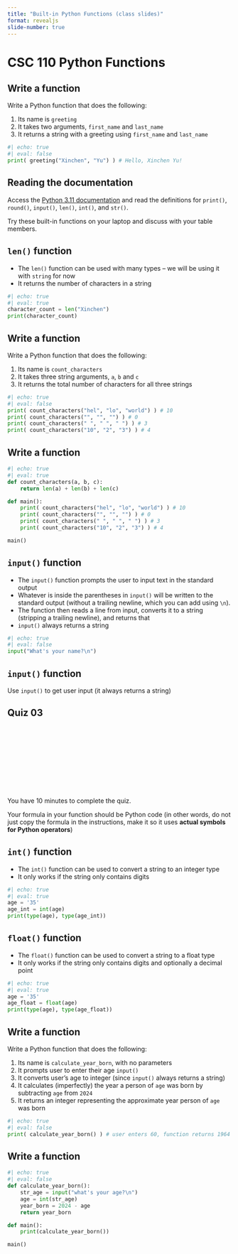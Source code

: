```yaml
---
title: "Built-in Python Functions (class slides)"
format: revealjs
slide-number: true
---
```


# CSC 110 Python Functions

## Write a function

Write a Python function that does the following:

1.  Its name is `greeting`
2.  It takes two arguments, `first_name` and `last_name`
3.  It returns a string with a greeting using `first_name` and `last_name`

```python
#| echo: true
#| eval: false
print( greeting("Xinchen", "Yu") ) # Hello, Xinchen Yu!
```


## Reading the documentation

Access the [Python 3.11 documentation](https://docs.python.org/3.11/library/functions.html#built-in-functions) and read the definitions for `print()`, `round()`, `input()`, `len()`, `int()`, and `str()`.

Try these built-in functions on your laptop and discuss with your table members.
 
## `len()` function

-   The `len()` function can be used with many types -- we will be using it with `string` for now
-   It returns the number of characters in a string

```python
#| echo: true
#| eval: true
character_count = len("Xinchen")
print(character_count)
```

## Write a function

Write a Python function that does the following:

1.  Its name is `count_characters`
2.  It takes three string arguments, `a`, `b` and `c`
3.  It returns the total number of characters for all three strings


```python
#| echo: true
#| eval: false
print( count_characters("hel", "lo", "world") ) # 10
print( count_characters("", "", "") ) # 0
print( count_characters(" ", " ", " ") ) # 3
print( count_characters("10", "2", "3") ) # 4
```

## Write a function
```python
#| echo: true
#| eval: true
def count_characters(a, b, c):
    return len(a) + len(b) + len(c)

def main():
    print( count_characters("hel", "lo", "world") ) # 10
    print( count_characters("", "", "") ) # 0
    print( count_characters(" ", " ", " ") ) # 3
    print( count_characters("10", "2", "3") ) # 4

main()
```

## `input()` function

-   The `input()` function prompts the user to input text in the standard output
-   Whatever is inside the parentheses in `input()` will be written to the standard output (without a trailing newline, which you can add using `\n`).
-   The function then reads a line from input, converts it to a string (stripping a trailing newline), and returns that
-   `input()` always returns a string

```python
#| echo: true
#| eval: false
input("What's your name?\n")
```


## `input()` function

Use `input()` to get user input (it always returns a string)


## Quiz 03

<center>
<div class="cleanslate w24tz-current-time w24tz-large" style="display: inline-block !important; visibility: hidden !important; min-width:300px !important; min-height:145px !important;"><a href="//24timezones.com/Tucson/time" style="text-decoration: none" class="clock24" id="tz24-1695057604-c1393-eyJob3VydHlwZSI6IjEyIiwic2hvd2RhdGUiOiIwIiwic2hvd3NlY29uZHMiOiIwIiwiY29udGFpbmVyX2lkIjoiY2xvY2tfYmxvY2tfY2I2NTA4ODZjNDg0OWVlIiwidHlwZSI6ImRiIiwibGFuZyI6ImVuIn0=" title="World Time :: Tucson" target="_blank" rel="nofollow"></a>current time<div id="clock_block_cb650886c4849ee"></div></div>
<script type="text/javascript" src="//w.24timezones.com/l.js" async></script>
</center>

You have 10 minutes to complete the quiz.

Your formula in your function should be Python code (in other words, do not just copy the formula in the instructions, make it so it uses **actual symbols for Python operators**)


## `int()` function

-   The `int()` function can be used to convert a string to an integer type
-   It only works if the string only contains digits

```python
#| echo: true
#| eval: true
age = '35'
age_int = int(age)
print(type(age), type(age_int))
```

## `float()` function

-   The `float()` function can be used to convert a string to a float type
-   It only works if the string only contains digits and optionally a decimal point

```python
#| echo: true
#| eval: true
age = '35'
age_float = float(age)
print(type(age), type(age_float))
```


## Write a function

Write a Python function that does the following:

1.  Its name is `calculate_year_born`, with no parameters
1.  It prompts user to enter their age `input()`
2.  It converts user's age to integer (since `input()` always returns a string)
3.  It calculates (imperfectly) the year a person of `age` was born by subtracting `age` from `2024`
4.  It returns an integer representing the approximate year person of `age` was born

```python
#| echo: true
#| eval: false
print( calculate_year_born() ) # user enters 60, function returns 1964
```

## Write a function

```python
#| echo: true
#| eval: false
def calculate_year_born():
    str_age = input("what's your age?\n")
    age = int(str_age)
    year_born = 2024 - age
    return year_born

def main():
    print(calculate_year_born())

main()
```
